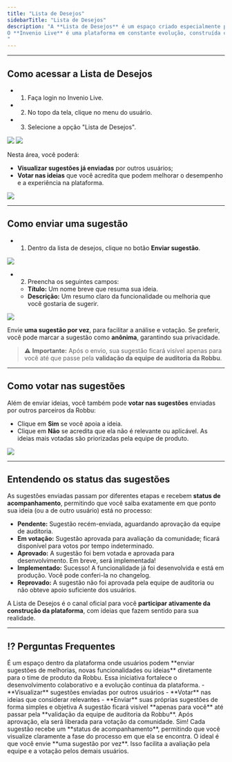 ```yaml
---
title: "Lista de Desejos"
sidebarTitle: "Lista de Desejos"
description: "A **Lista de Desejos** é um espaço criado especialmente para que você, usuário da plataforma, possa **compartilhar sugestões de melhorias, novas funcionalidades ou ideias inovadoras** diretamente com o time de produto da Robbu.
O **Invenio Live** é uma plataforma em constante evolução, construída com foco total na experiência do usuário. Grande parte das funcionalidades são implementadas com base nas sugestões de nossos clientes.
"
---
```

---
## Como acessar a Lista de Desejos

- 1.	Faça login no Invenio Live.
- 2.	No topo da tela, clique no menu do usuário.
- 3.	Selecione a opção "Lista de Desejos".

<img src="https://robbublob.blob.core.windows.net/docs/InvenioLive/lista-de-desejos/img1listadedesejos.png" />
<img src="https://robbublob.blob.core.windows.net/docs/InvenioLive/lista-de-desejos/img1.1listadedesejos.png" />

Nesta área, você poderá:

-	**Visualizar sugestões já enviadas** por outros usuários;
-	**Votar nas ideias** que você acredita que podem melhorar o desempenho e a experiência na plataforma.

<img src="https://robbublob.blob.core.windows.net/docs/InvenioLive/lista-de-desejos/img2.1listadedesejos.png" />


---

## Como enviar uma sugestão

- 1.	Dentro da lista de desejos, clique no botão **Enviar sugestão**.
<img src="https://robbublob.blob.core.windows.net/docs/InvenioLive/lista-de-desejos/img2listadedesejos.png" />

- 2.	Preencha os seguintes campos:
    - 	**Título:** Um nome breve que resuma sua ideia.
    -   **Descrição:** Um resumo claro da funcionalidade ou melhoria que você gostaria de sugerir.

<img src="https://robbublob.blob.core.windows.net/docs/InvenioLive/lista-de-desejos/img3listadedesejos.png" />

Envie **uma sugestão por vez**, para facilitar a análise e votação. Se preferir, você pode marcar a sugestão como **anônima**, garantindo sua privacidade.

>⚠️ **Importante:** Após o envio, sua sugestão ficará visível apenas para você até que passe pela **validação da equipe de auditoria da Robbu**.

---

## Como votar nas sugestões

Além de enviar ideias, você também pode **votar nas sugestões** enviadas por outros parceiros da Robbu:
-	Clique em **Sim** se você apoia a ideia.
-	Clique em **Não** se acredita que ela não é relevante ou aplicável.
As ideias mais votadas são priorizadas pela equipe de produto.

<img src="https://robbublob.blob.core.windows.net/docs/InvenioLive/lista-de-desejos/img4listadedesejos.png" />

---

## Entendendo os status das sugestões

As sugestões enviadas passam por diferentes etapas e recebem **status de acompanhamento**, permitindo que você saiba exatamente em que ponto sua ideia (ou a de outro usuário) está no processo:
-	**Pendente:** Sugestão recém-enviada, aguardando aprovação da equipe de auditoria.
-	**Em votação:** Sugestão aprovada para avaliação da comunidade; ficará disponível para votos por tempo indeterminado.
-	**Aprovado:** A sugestão foi bem votada e aprovada para desenvolvimento. Em breve, será implementada!
-	**Implementado:** Sucesso! A funcionalidade já foi desenvolvida e está em produção. Você pode conferi-la no changelog.
-	**Reprovado:** A sugestão não foi aprovada pela equipe de auditoria ou não obteve apoio suficiente dos usuários.

A Lista de Desejos é o canal oficial para você **participar ativamente da construção da plataforma**, com ideias que fazem sentido para sua realidade.

---

## ⁉️ Perguntas Frequentes

<AccordionGroup>
  <Accordion title="O que é a Lista de Desejos do Invenio Live?">
    É um espaço dentro da plataforma onde usuários podem **enviar sugestões de melhorias, novas funcionalidades ou ideias** diretamente para o time de produto da Robbu. Essa iniciativa fortalece o desenvolvimento colaborativo e a evolução contínua da plataforma.
  </Accordion>
  <Accordion title="Quais ações posso realizar dentro da Lista de Desejos?">
    - **Visualizar** sugestões enviadas por outros usuários  
    - **Votar** nas ideias que considerar relevantes  
    - **Enviar** suas próprias sugestões de forma simples e objetiva
  </Accordion>
  <Accordion title="O que acontece após o envio da sugestão?">
    A sugestão ficará visível **apenas para você** até passar pela **validação da equipe de auditoria da Robbu**. Após aprovação, ela será liberada para votação da comunidade.
  </Accordion>
  <Accordion title="Posso acompanhar o andamento da minha sugestão?">
    Sim! Cada sugestão recebe um **status de acompanhamento**, permitindo que você visualize claramente a fase do processo em que ela se encontra.
  </Accordion>
  <Accordion title="Posso enviar mais de uma sugestão ao mesmo tempo?">
    O ideal é que você envie **uma sugestão por vez**. Isso facilita a avaliação pela equipe e a votação pelos demais usuários.
  </Accordion>
</AccordionGroup>

